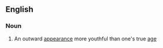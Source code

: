 ==English==

===Noun===
{{en-noun|-}}

# An outward [[appearance]] more youthful than one's true [[age]]
